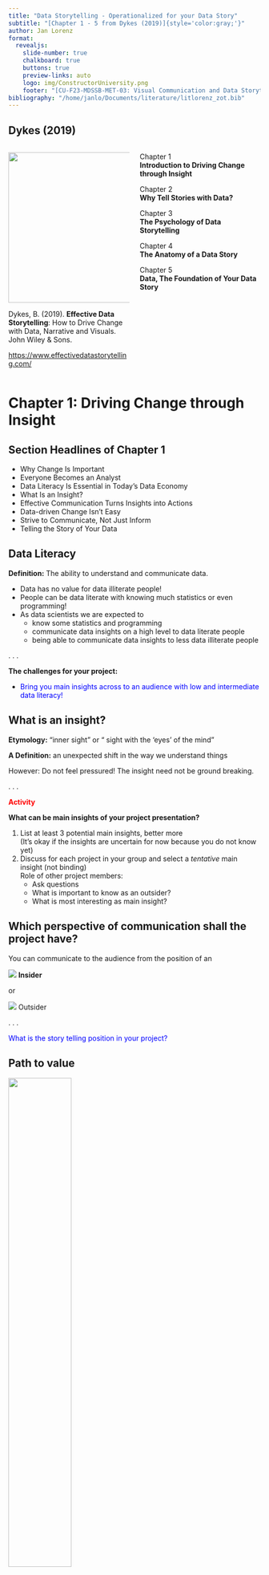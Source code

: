 ```yaml
---
title: "Data Storytelling - Operationalized for your Data Story"
subtitle: "[Chapter 1 - 5 from Dykes (2019)]{style='color:gray;'}"
author: Jan Lorenz
format:
  revealjs: 
    slide-number: true
    chalkboard: true
    buttons: true
    preview-links: auto
    logo: img/ConstructorUniversity.png
    footer: "[CU-F23-MDSSB-MET-03: Visual Communication and Data Storytelling](https://github.com/CU-F23-MDSSB-MET-03-VisCommDataStory)"
bibliography: "/home/janlo/Documents/literature/litlorenz_zot.bib"
---
```



## Dykes (2019) {.smaller}

:::: {.columns}

::: {.column width='50%'}
![](img/dykes/effective_data_stroytelling_cover.jpg){height="300px"}

Dykes, B. (2019). **Effective Data Storytelling**: How to Drive Change with Data, Narrative and Visuals. John Wiley & Sons.

<https://www.effectivedatastorytelling.com/>

:::

::: {.column width='50%'}
Chapter 1  
**Introduction to Driving Change through Insight**

Chapter 2  
**Why Tell Stories with Data?**

Chapter 3   
**The Psychology of Data Storytelling**

Chapter 4  
**The Anatomy of a Data Story**

Chapter 5  
**Data, The Foundation of Your Data Story**
:::

::::

# Chapter 1: Driving Change through Insight 

## Section Headlines of Chapter 1{.smaller}

- Why Change Is Important
- Everyone Becomes an Analyst
- Data Literacy Is Essential in Today’s Data Economy
- What Is an Insight?
- Effective Communication Turns Insights into Actions
- Data-driven Change Isn’t Easy
- Strive to Communicate, Not Just Inform
- Telling the Story of Your Data


## Data Literacy {.smaller}

**Definition:** The ability to understand and communicate data.

- Data has no value for data illiterate people!
- People can be data literate with knowing much statistics or even programming!
- As data scientists we are expected to
    - know some statistics and programming
    - communicate data insights on a high level to data literate people
    - being able to communicate data insights to less data illiterate people

. . . 

**The challenges for your project: **

- [Bring you main insights across to an audience with low and intermediate data literacy!]{style='color:blue;'}

## What is an **insight**? {.smaller}

**Etymology:** "inner sight" or “  sight with the ‘eyes’ of the mind”

**A Definition:** an unexpected shift in the way we understand things

However: Do not feel pressured! The insight need not be ground breaking.

. . . 

[**Activity**]{style='color:red;'}

**What can be main insights of your project presentation?**

1. List at least 3 potential main insights, better more   
(It's okay if the insights are uncertain for now because you do not know yet)
2. Discuss for each project in your group and select a *tentative* main insight (not binding)  
Role of other project members: 
    - Ask questions 
    - What is important to know as an outsider? 
    - What is most interesting as main insight?
 

## Which perspective of communication shall the project have? {.smaller}

You can communicate to the audience from the position of an

<!-- Personal ![](img/dykes/relationshipinsight_personal.png)  -->
![](img/dykes/relationshipinsight_insider.png) **Insider**

or 

![](img/dykes/relationshipinsight_outsider.png) Outsider 


. . . 

[What is the story telling position in your project?]{style='color:blue;'}


## Path to value {.smaller}

![](img/dykes/path_to_value.png){width="50%"}

. . . 

[Think about a potential role your project report could have (for your audience)]{style='color:blue;'}



# Chapter 2: Why Tell Stories with Data?

## 3 Essential Elements of Data Stories {.smaller}

[**Data, Visuals, Narrative**]{style='color:blue;'}

:::: {.columns}

::: {.column width='33%'}
The three essential elements of data stories.

![](img/dykes/datanarrativesvisuals.png)
:::

::: {.column width='65%'}
- [**Explain.**]{style='color:blue;'} Narrative coupled with data. 
  - What's happening in the data? 
  - What is the context?
  - Guide through the data structure!
  - Why is a particular insight important? 
- [**Enlighten.**]{style='color:blue;'} Visuals applied to data. 
  - Some insights are hard with numbers only. 
  - Show patterns and outliers otherwise hidden. 
- [**Engage.**]{style='color:blue;'} Narrative and visuals merged together. 
  - Engage (or even entertain) an audience. 
  - Visuals capture interest, only a story holds attention.
:::

::::


## Aristotle's rhetoric {.smaller}

:::: {.columns}

::: {.column width='50%'}
![](img/dykes/aristotle_rhetoric.png)
:::

::: {.column width='50%'}

- **Ethos** an appeal to credibility
- **Logos** an appeal to logic or reason
- **Pathos** an appeal to emotion
- *Telos* an appeal to purpose
- *Kairos* an appeal to timeliness (opportune moment)
:::
::::


## Aristotle's rhetoric {.smaller}

:::: {.columns}

::: {.column width='50%'}
![](img/dykes/aristotle_rhetoric.png)
:::

::: {.column width='50%'}
[**Activity: **]{style='color:red;'}

Check your potential story:   
Can you address all these 5 rhetoric perspectives?

  - Show credibility by not telling stories unrelated to data. 
  - What parts appeal to emotion, do you want to emphasize it, to make it relatable?
  - Do you have logical reasoning for your main point?
  - Can you make reference to timeliness.
  - What is the main purpose of the story?
:::

::::


## Talking Point {.smaller}

Some quotes:

- *Sometimes reality is too complex. Stories give it form.*
- *Storytelling is the most powerful way to put ideas into the world today.*
- *Stories change people while statistics give them something to argue about.*

. . . 

Questions for discussion:

- [Is Storytelling just about persuasion like advertising?]{style='color:blue;'}

- [Should we do this as Data Scientists?]{style='color:blue;'}

- [Isn't Data Science largely about fighting against wrong but compelling stories?]{style='color:blue;'}


# Chapter 3: The Psychology of Data Storytelling

# Chapter 4: The Anatomy of a Data Story

## Data Story Continuum {.smaller}


![](img/dykes/datastorycontinuum.png)

. . . 

Five *contrasting* attribute pairs.   
[Try to bring visuals and story point to have attributes from the right!]{style="color:blue;"}


## Storyframing before Storytelling {.smaller}

- Before you communicate insight, you must find one!
- Focus on key metrics and dimensions

![](img/dykes/storyframing_vs_storytelling.png)

. . . 

[**Activity: **]{style='color:red;'} Note potential key metrics in your data to frame your story. 


## Anatomy of a Data Story {.smaller}

![](img/dykes/storyformat.png)

. . . 

**Different structure for two parts of your report**

- [Narrative structure for your **slide deck and presentation**]{style='color:blue;'}
- Inverted pyramid structure for the **written report**

## Six essential elements of data stories {.smaller}

![](img/dykes/datastories_six_elements.png)

- [Your **project slide deck and presentation** matches a **Data Presentation**]{style='color:blue;'}
- [Your **project  report** matches a **Curated Report (and Dashboard)**]{style='color:blue;'}

## Differences in Communication {.smaller}

![](img/dykes/direct_vs_indirect_comm.png)

- [Your **project slide deck and presentation** is direct communication]{style='color:blue;'}
- [Your **project  report** is indirect communication]{style='color:blue;'}


# Chapter 5: Data, The Foundation of Your Data Story

## From Exploration to Explanation {.smaller}

[Your new challenge: Come from explorattion to explanation!]{style="color:blue;"}

![](img/dykes/explore_explain.png)

. . . 

Once a meaningful insight is uncovered, *explanatory* data visualization shall be produced to tell the the story.


## Exploratory vs. Explanatory {.smaller}


|  | Exploratory | Explanatory |
|--|:----------:|:-----------:|
| *Goal*  | Understand  | Communicate |
| *Audience* | You | Other people |
| *Data familiarity* | Very familiar (you) | Less familiar (others) |
| *Visualization focus* | Flexibility and speed | Simplicity, clarity, and cohesion |
| *Narrative* | Unknown | Known |
| *Outcome* | Insight | Action |
|


## Data-Cut Trap 

![](img/dykes/data_cut.png)


## Data-Cameo Trap 

![](img/dykes/data_cameo.png)

## Data-Decoration Trap 

![](img/dykes/data_decoration.png)





